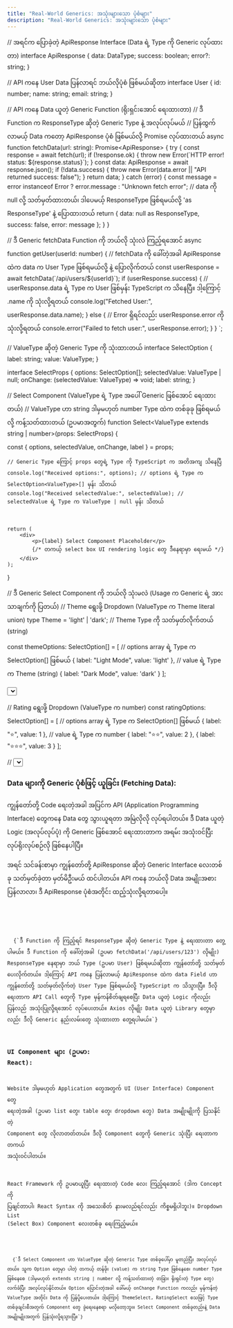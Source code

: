 ```yaml
---
title: "Real-World Generics: အသုံးများသော ပုံစံများ"
description: "Real-World Generics: အသုံးများသော ပုံစံများ"
---
```


// အရင်က ပြောခဲ့တဲ့ ApiResponse Interface (Data ရဲ့ Type ကို Generic လုပ်ထားတာ)
interface ApiResponse<DataType> {
  data: DataType; 
  success: boolean; 
  error?: string; 
}

// API ကနေ User Data ပြန်လာရင် ဘယ်လိုပုံစံ ဖြစ်မယ်ဆိုတာ
interface User {
id: number;
name: string;
email: string;
}

// API ကနေ Data ယူတဲ့ Generic Function (ရိုးရှင်းအောင် ရေးထားတာ)
// ဒီ Function က ResponseType ဆိုတဲ့ Generic Type နဲ့ အလုပ်လုပ်မယ်
// ပြန်ထွက်လာမယ့် Data ကတော့ ApiResponse<ResponseType> ပုံစံ ဖြစ်မယ်လို့ Promise လုပ်ထားတယ်
async function fetchData<ResponseType>(url: string): Promise<ApiResponse<ResponseType>> {
try {
const response = await fetch(url);
if (!response.ok) {
throw new Error(\`HTTP error! status: \${response.status}\`);
}
const data: ApiResponse<ResponseType> = await response.json();
if (!data.success) {
throw new Error(data.error || "API returned success: false");
}
return data;
} catch (error) {
const message = error instanceof Error ? error.message : "Unknown fetch error";
// data ကို null လို့ သတ်မှတ်ထားတယ်၊ ဒါပေမယ့် ResponseType ဖြစ်ရမယ်လို့ 'as ResponseType' နဲ့ ပြောထားတယ်
return { data: null as ResponseType, success: false, error: message };
}
}

// ဒီ Generic fetchData Function ကို ဘယ်လို သုံးလဲ ကြည့်ရအောင်
async function getUser(userId: number) {
// fetchData ကို ခေါ်တဲ့အခါ ApiResponse ထဲက data က User Type ဖြစ်ရမယ်လို့ <User> နဲ့ ပြောလိုက်တယ်
const userResponse = await fetchData<User>(\`/api/users/\${userId}\`);
if (userResponse.success) {
// userResponse.data ရဲ့ Type က User ဖြစ်မှန်း TypeScript က သိနေပြီ။ ဒါ့ကြောင့် .name ကို သုံးလို့ရတယ်
console.log("Fetched User:", userResponse.data.name);
} else {
// Error ရှိရင်လည်း userResponse.error ကို သုံးလို့ရတယ်
console.error("Failed to fetch user:", userResponse.error);
}
}
`;


// ValueType ဆိုတဲ့ Generic Type ကို သုံးထားတယ်
interface SelectOption<ValueType> {
label: string;
value: ValueType;
}

interface SelectProps<ValueType> {
options: SelectOption<ValueType>[];
selectedValue: ValueType | null;
onChange: (selectedValue: ValueType) => void;
label: string;
}

// Select Component (ValueType ရဲ့ Type အပေါ် Generic ဖြစ်အောင် ရေးထားတယ်)
// ValueType ဟာ string ဒါမှမဟုတ် number Type ထဲက တစ်ခုခု ဖြစ်ရမယ်လို့ ကန့်သတ်ထားတယ် (ဥပမာအတွက်)
function Select<ValueType extends string | number>(props: SelectProps<ValueType>) {

const { options, selectedValue, onChange, label } = props;

    // Generic Type ကြောင့် props တွေရဲ့ Type ကို TypeScript က အတိအကျ သိနေပြီ
    console.log("Received options:", options); // options ရဲ့ Type က SelectOption<ValueType>[] မှန်း သိတယ်
    console.log("Received selectedValue:", selectedValue); // selectedValue ရဲ့ Type က ValueType | null မှန်း သိတယ်



    return (
        <div>
            <p>{label} Select Component Placeholder</p>
            {/* တကယ့် select box UI rendering logic တွေ ဒီနေရာမှာ ရေးမယ် */}
        </div>
    );

}

// ဒီ Generic Select Component ကို ဘယ်လို သုံးမလဲ (Usage က Generic ရဲ့ အားသာချက်ကို ပြတယ်)
// Theme ရွေးဖို့ Dropdown (ValueType က Theme literal union)
type Theme = 'light' | 'dark'; // Theme Type ကို သတ်မှတ်လိုက်တယ် (string)

const themeOptions: SelectOption<Theme>[] = [ // options array ရဲ့ Type က SelectOption<Theme>[] ဖြစ်မယ်
{ label: "Light Mode", value: 'light' }, // value ရဲ့ Type က Theme (string)
{ label: "Dark Mode", value: 'dark' }
];

<Select
  options={themeOptions}
  selectedValue={currentTheme}
  onChange={handleThemeChange}
  label="Theme"
/>
// ဒီလို သုံးလိုက်တာနဲ့ Select ရဲ့ ValueType က Theme ဖြစ်သွားပြီ၊ onChange callback
ကလည်း Theme Type ကိုပဲ ပြန်ပို့ပေးမယ်လို့ TypeScript က သိတယ်

// Rating ရွေးဖို့ Dropdown (ValueType က number)
const ratingOptions: SelectOption<number>[] = [ // options array ရဲ့ Type က SelectOption<number>[] ဖြစ်မယ်
{ label: "⭐", value: 1 }, // value ရဲ့ Type က number
{ label: "⭐⭐", value: 2 },
{ label: "⭐⭐⭐", value: 3 }
];

// <Select options={ratingOptions} selectedValue={currentRating} onChange={handleRatingChange} label="Rating" />
// ဒီလို သုံးလိုက်တာနဲ့ Select Component ရဲ့ ValueType က number ဖြစ်သွားပြီ၊ onChange callback ကလည်း number Type ကိုပဲ ပြန်ပို့ပေးမယ်လို့ TypeScript က သိတယ်
`;

### Data များကို Generic ပုံစံဖြင့် ယူခြင်း (Fetching Data):

ကျွန်တော်တို့ Code ရေးတဲ့အခါ အပြင်က API (Application Programming Interface) တွေကနေ Data တွေ သွားယူရတာ အမြဲလိုလို လုပ်ရပါတယ်။ ဒီ Data ယူတဲ့ Logic (အလုပ်လုပ်ပုံ) ကို Generic ဖြစ်အောင် ရေးထားတာက အရမ်း အသုံးဝင်ပြီး လုပ်ရိုးလုပ်စဉ်လို ဖြစ်နေပါပြီ။

အရင် သင်ခန်းစာမှာ ကျွန်တော်တို့ ApiResponse ဆိုတဲ့ Generic Interface လေးတစ်ခု သတ်မှတ်ခဲ့တာ မှတ်မိဦးမယ် ထင်ပါတယ်။ API ကနေ ဘယ်လို Data အမျိုးအစား ပြန်လာလာ၊ ဒီ ApiResponse ပုံစံအတိုင်း ထည့်သုံးလို့ရတာပေါ့။

<Code code={dataFetching} lang="typescript" title="index.ts" />

<br />
<Aside title="ရှင်းပြချက်">
  {`ဒီ Function ကို ကြည့်ရင် ResponseType ဆိုတဲ့ Generic Type နဲ့ ရေးထားတာ တွေ့ပါမယ်။ ဒီ Function ကို ခေါ်တဲ့အခါ (ဥပမာ fetchData<User>('/api/users/123') လိုမျိုး) ResponseType နေရာမှာ ဘယ် Type (ဥပမာ User) ဖြစ်ရမယ်ဆိုတာ ကျွန်တော်တို့ သတ်မှတ်ပေးလိုက်တယ်။ ဒါ့ကြောင့် API ကနေ ပြန်လာမယ့် ApiResponse ထဲက data Field ဟာ ကျွန်တော်တို့ သတ်မှတ်လိုက်တဲ့ User Type ဖြစ်ရမယ်လို့ TypeScript က သိသွားပြီ။ ဒီလိုရေးတာက API Call တွေကို Type မှန်ကန်စိတ်ချရစေပြီး Data ယူတဲ့ Logic ကိုလည်း ပြန်လည် အသုံးပြုလို့ရအောင် လုပ်ပေးတယ်။ Axios လိုမျိုး Data ယူတဲ့ Library တွေမှာလည်း ဒီလို Generic နည်းလမ်းတွေ သုံးထားတာ တွေ့ရပါမယ်။`}
</Aside>

### UI Component များ (ဥပမာ: React):

Website ဒါမှမဟုတ် Application တွေအတွက် UI (User Interface) Component တွေ ရေးတဲ့အခါ (ဥပမာ list တွေ၊ table တွေ၊ dropdown တွေ) Data အမျိုးမျိုးကို ပြသနိုင်တဲ့ Component တွေ လိုလာတတ်တယ်။ ဒီလို Component တွေကို Generic သုံးပြီး ရေးတာက တကယ် အသုံးဝင်ပါတယ်။

React Framework ကို ဥပမာယူပြီး ရေးထားတဲ့ Code လေး ကြည့်ရအောင် (ဒါက Concept ကို ပြချင်တာပါ၊ React Syntax ကို အသေးစိတ် နားမလည်ရင်လည်း ကိစ္စမရှိပါဘူး)။ Dropdown List (Select Box) Component လေးတစ်ခု ရေးကြည့်မယ်။

<Code code={react} lang="typescript" title="index.ts" />

<Aside title="ရှင်းပြချက်" type="note">
  {`ဒီ Select Component ဟာ ValueType ဆိုတဲ့ Generic Type တစ်ခုပေါ်မှာ မူတည်ပြီး အလုပ်လုပ်တယ်။ သူက Option တွေမှာ ပါတဲ့ တကယ့် တန်ဖိုး (value) က string Type ဖြစ်နေစေ၊ number Type ဖြစ်နေစေ (ဒါမှမဟုတ် extends string | number လို့ ကန့်သတ်ထားတဲ့ တခြား ရိုးရှင်းတဲ့ Type တွေ) လက်ခံပြီး အလုပ်လုပ်နိုင်တယ်။ Option ပြောင်းတဲ့အခါ ခေါ်မယ့် onChange Function ကလည်း မှန်ကန်တဲ့ ValueType အတိုင်း Data ကို ပြန်ပို့ပေးတယ်။ ဒါ့ကြောင့် ThemeSelect, RatingSelect စသဖြင့် Type တစ်ခုချင်းစီအတွက် Component တွေ ခွဲရေးနေစရာ မလိုတော့ဘူး။ Select Component တစ်ခုတည်းနဲ့ Data အမျိုးမျိုးအတွက် ပြန်သုံးလို့ရသွားပြီ။`}
</Aside>
